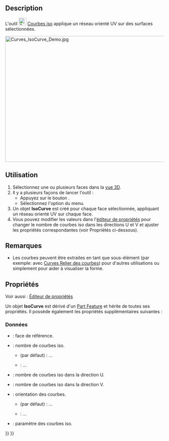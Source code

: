 <languages/>

{{Docnav/fr
|[[Curves_TrimFace/fr|Ajuster une face]]
|[[Curves_SketchOnSurface/fr|Esquisse sur surface]]
|[[Curves_Workbench/fr|Atelier Curves]]
|IconL=Curves_TrimFace.svg
|IconR=Curves_SketchOnSurface.svg
|IconC=Curves_workbench_icon.svg
}}

{{GuiCommand/fr
|Name=Curves IsoCurve
|Name/fr=Curves Courbes iso
|MenuLocation=Surfaces → Créer des courbes iso
|Workbenches=[[Curves_Workbench/fr|Curves]]
|SeeAlso=[[Curves_JoinCurve/fr|Curves Relier des courbes]]
}}

==Description==

L'outil [[Image:Curves_IsoCurve.svg|24px]] [[Curves_IsoCurve/fr|Courbes iso]] applique un réseau orienté UV sur des surfaces sélectionnées.

[[File:Curves_IsoCurve_Demo.jpg|600x400px]]
{{Caption|Ci-dessus : la surface avant (à gauche) et après (à droite) l'application de l'outil.}}

<span id="Usage"></span>
==Utilisation==

# Sélectionnez une ou plusieurs faces dans la [[3D_view/fr|vue 3D]].
# Il y a plusieurs façons de lancer l'outil :
#* Appuyez sur le bouton {{Button|[[Image:Curves_IsoCurve.svg|16px]] [[Curves_IsoCurve/fr|Créer des courbes iso]]}}.
#* Sélectionnez l'option {{MenuCommand|Surfaces → [[Image:Curves_IsoCurve.svg|16px]] Créer des courbes iso}} du menu.
# Un objet '''IsoCurve''' est créé pour chaque face sélectionnée, appliquant un réseau orienté UV sur chaque face.
# Vous pouvez modifier les valeurs dans l'[[Property_editor/fr|éditeur de propriétés]] pour changer le nombre de courbes iso dans les directions U et V et ajuster les propriétés correspondantes (voir Propriétés ci-dessous).

<span id="Notes"></span>
==Remarques==

* Les courbes peuvent être extraites en tant que sous-élément (par exemple: avec [[Curves_JoinCurve/fr|Curves Relier des courbes]]) pour d'autres utilisations ou simplement pour aider à visualiser la forme.

<span id="Properties"></span>
==Propriétés==

Voir aussi : [[Property_editor/fr|Éditeur de propriétés]]

Un objet '''IsoCurve''' est dérivé d'un [[Part_Feature/fr|Part Feature]] et hérite de toutes ses propriétés. Il possède également les propriétés supplémentaires suivantes :

<span id="Data"></span>
===Données===

{{TitleProperty|Iso Curve}}

* {{PropertyData|Face|LinkSub}} : face de référence.
* {{PropertyData|Mode|Enumeration}} : nombre de courbes iso.
** {{Value|Multi}} (par défaut) : ...
** {{Value|Single}} : ...
* {{PropertyData|Number U|Integer}} : nombre de courbes iso dans la direction U.
* {{PropertyData|Number V|Integer}} : nombre de courbes iso dans la direction V.
* {{PropertyData|Orientation|Enumeration}} : orientation des courbes.
** {{Value|U}} (par défaut) : ...
** {{Value|V}} : ...
* {{PropertyData|Parameter|Float}} : paramètre des courbes iso.


{{Docnav/fr
|[[Curves_TrimFace/fr|Ajuster une face]]
|[[Curves_SketchOnSurface/fr|Esquisse sur surface]]
|[[Curves_Workbench/fr|Atelier Curves]]
|IconL=Curves_TrimFace.svg
|IconR=Curves_SketchOnSurface.svg
|IconC=Curves_workbench_icon.svg
}}

{{Curves Tools navi{{#translation:}}}}
{{Userdocnavi{{#translation:}}}}